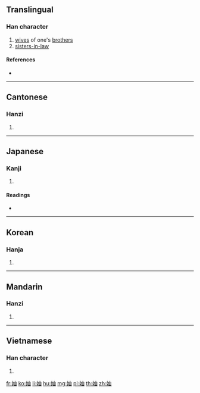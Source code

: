 {{character info/new}}
==Translingual==

===Han character===
{{Han char|rn=38|rad=女|as=05|sn=8|four=45460|canj=VLW|ids=⿰女由}}

# [[wife|wives]] of one's [[brother]]s
# [[sister-in-law|sisters-in-law]]

====References====
* {{Han ref|kx=0257.160|dkj=06125|dj=0522.120|hdz=21037.030|uh=59AF|ud=22959|bh=A96F|bd=43375}}

----

==Cantonese==

===Hanzi===
{{yue-hanzi|jyut=[[suk6]], [[zuk6]]|y=suk6, juk6}}

# {{defn|lang=yue|sort=女05}}

----

==Japanese==

===Kanji===
{{ja-kanji|grade=|rs=女05}}

# {{defn|lang=ja|sort=女05}}

====Readings====
* {{ja-readings|on=[[ちゅう]] (chū), [[じく]] (jiku), [[ろく]] (roku), [[とく]] (toku), [[どく]] (doku)|kun=[[あいよめ]] (aiyome), [[うごく]] (ugoku), [[さわぐ]] (sawagu), [[いたむ]] (itamu)}}

----

==Korean==

===Hanja===
{{ko-hanja|hangeul=축|rv=chuk|mr=ch'uk}}

# {{defn|lang=ko|sort=女05}}

----

==Mandarin==

===Hanzi===
{{cmn-hanzi|pin=[[zhóu]] ([[zhou2]]), [[zhú]] ([[zhu2]])|wg=chou<sup>2</sup>, chu<sup>2</sup>}}

# {{defn|lang=cmn|sort=女05}}

----

==Vietnamese==

===Han character===
{{vi-hantu|[[dâu]], [[chục]], [[trục]]|rs=女05}}

# {{defn|lang=vi|sort=女05}}

[[fr:妯]]
[[ko:妯]]
[[li:妯]]
[[hu:妯]]
[[mg:妯]]
[[pl:妯]]
[[th:妯]]
[[zh:妯]]